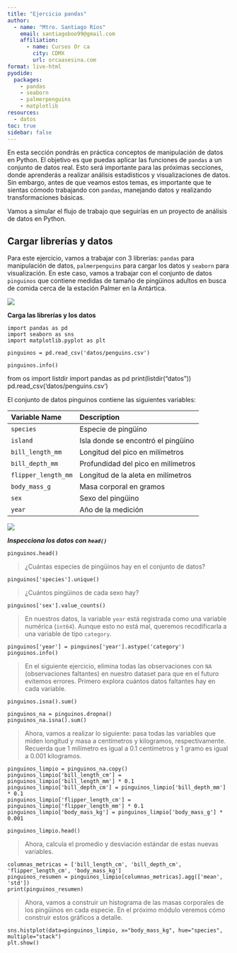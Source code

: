 ```yaml
---
title: "Ejercicio pandas"
author:
  - name: "Mtro. Santiago Ríos"
    email: santiagoboo99@gmail.com
    affiliation: 
      - name: Cursos Or ca
        city: CDMX
        url: orcaasesina.com
format: live-html 
pyodide:
  packages:
    - pandas
    - seaborn
    - palmerpenguins
    - matplotlib
resources:
  - datos
toc: true
sidebar: false
---
```


En esta sección pondrás en práctica conceptos de manipulación de datos en Python. El objetivo es que puedas aplicar las funciones de `pandas` a un conjunto de datos real. Esto será importante para las próximas secciones, donde aprenderás a realizar análisis estadísticos y visualizaciones de datos. Sin embargo, antes de que veamos estos temas, es importante que te sientas cómodo trabajando con `pandas`, manejando datos y realizando transformaciones básicas.

Vamos a simular el flujo de trabajo que seguirías en un proyecto de análisis de datos en Python.

## Cargar librerías y datos

Para este ejercicio, vamos a trabajar con 3 librerías: `pandas` para manipulación de datos, `palmerpenguins` para cargar los datos y `seaborn` para visualización. En este caso, vamos a trabajar con el conjunto de datos `pinguinos` que contiene medidas de tamaño de pingüinos adultos en busca de comida cerca de la estación Palmer en la Antártica.

![](https://allisonhorst.github.io/palmerpenguins/logo.png)

**Carga las librerías y los datos**

```pyodide
import pandas as pd
import seaborn as sns
import matplotlib.pyplot as plt

pinguinos = pd.read_csv('datos/penguins.csv')

pinguinos.info()
```


from os import listdir
import pandas as pd
print(listdir("datos"))
pd.read_csv('datos/penguins.csv')


El conjunto de datos pinguinos contiene las siguientes variables:

| Variable Name   |  Description
|:----------------|:--------------------------------
| `species` | Especie de pingüino
| `island` | Isla donde se encontró el pingüino
| `bill_length_mm` | Longitud del pico en milímetros
| `bill_depth_mm` | Profundidad del pico en milímetros
| `flipper_length_mm` | Longitud de la aleta en milímetros
| `body_mass_g` | Masa corporal en gramos
| `sex` | Sexo del pingüino
| `year` | Año de la medición

![](https://allisonhorst.github.io/palmerpenguins/reference/figures/culmen_depth.png)

***Inspecciona los datos con `head()`***

```pyodide
pinguinos.head()
```

> ¿Cuántas especies de pingüinos hay en el conjunto de datos?

```pyodide
pinguinos['species'].unique()
```

> ¿Cuántos pingüinos de cada sexo hay?

```pyodide
pinguinos['sex'].value_counts()
```

> En nuestros datos, la variable `year` está registrada como una variable numérica (`int64`). Aunque esto no está mal, queremos recodificarla a una variable de tipo `category`.

```pyodide
pinguinos['year'] = pinguinos['year'].astype('category')
pinguinos.info()
```

> En el siguiente ejercicio, elimina todas las observaciones con `NA` (observaciones faltantes) en nuestro dataset para que en el futuro evitemos errores. Primero explora cuántos datos faltantes hay en cada variable.

```pyodide
pinguinos.isna().sum()
```

```pyodide
pinguinos_na = pinguinos.dropna()
pinguinos_na.isna().sum()
```

> Ahora, vamos a realizar lo siguiente: pasa todas las variables que miden longitud y masa a centímetros y kilogramos, respectivamente. Recuerda que 1 milímetro es igual a 0.1 centímetros y 1 gramo es igual a 0.001 kilogramos.

```pyodide
pinguinos_limpio = pinguinos_na.copy()
pinguinos_limpio['bill_length_cm'] = pinguinos_limpio['bill_length_mm'] * 0.1
pinguinos_limpio['bill_depth_cm'] = pinguinos_limpio['bill_depth_mm'] * 0.1
pinguinos_limpio['flipper_length_cm'] = pinguinos_limpio['flipper_length_mm'] * 0.1
pinguinos_limpio['body_mass_kg'] = pinguinos_limpio['body_mass_g'] * 0.001

pinguinos_limpio.head()
```

> Ahora, calcula el promedio y desviación estándar de estas nuevas variables.

```pyodide
columnas_metricas = ['bill_length_cm', 'bill_depth_cm', 'flipper_length_cm', 'body_mass_kg']
pinguinos_resumen = pinguinos_limpio[columnas_metricas].agg(['mean', 'std'])
print(pinguinos_resumen)
```

> Ahora, vamos a construir un histograma de las masas corporales de los pingüinos en cada especie. En el próximo módulo veremos cómo construir estos gráficos a detalle.

```pyodide
sns.histplot(data=pinguinos_limpio, x="body_mass_kg", hue="species", multiple="stack")
plt.show()
```
